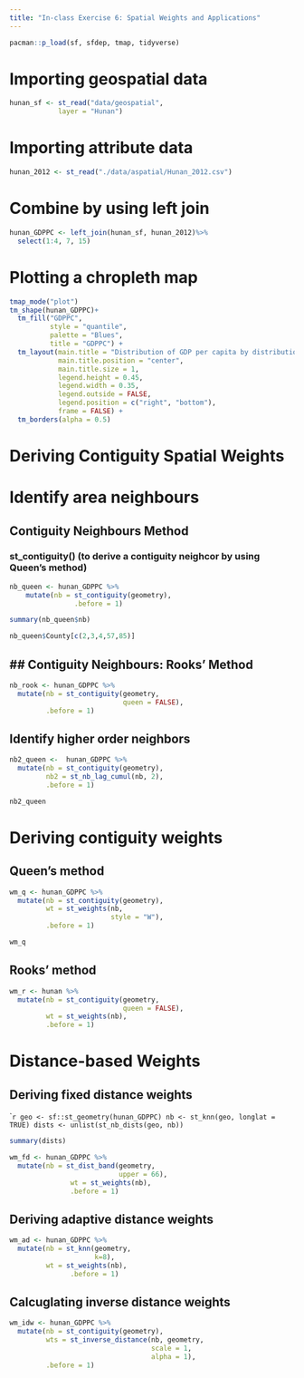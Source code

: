 ```yaml
---
title: "In-class Exercise 6: Spatial Weights and Applications"
---
```


```r
pacman::p_load(sf, sfdep, tmap, tidyverse)
```

# Importing geospatial data

```r
hunan_sf <- st_read("data/geospatial",
            layer = "Hunan")
```

# Importing attribute data

```r
hunan_2012 <- st_read("./data/aspatial/Hunan_2012.csv")
```

# Combine by using left join

```r
hunan_GDPPC <- left_join(hunan_sf, hunan_2012)%>%
  select(1:4, 7, 15)
```

# Plotting a chropleth map

```r
tmap_mode("plot")
tm_shape(hunan_GDPPC)+
  tm_fill("GDPPC", 
          style = "quantile", 
          palette = "Blues", 
          title = "GDPPC") +
  tm_layout(main.title = "Distribution of GDP per capita by distribution)",
            main.title.position = "center",
            main.title.size = 1,
            legend.height = 0.45, 
            legend.width = 0.35,
            legend.outside = FALSE,
            legend.position = c("right", "bottom"),
            frame = FALSE) +
  tm_borders(alpha = 0.5)
```

# Deriving Contiguity Spatial Weights

# Identify area neighbours

## Contiguity Neighbours Method

### st_contiguity() (to derive a contiguity neighcor by using Queen's method)

```r
nb_queen <- hunan_GDPPC %>%
    mutate(nb = st_contiguity(geometry),
                .before = 1)
```

```r
summary(nb_queen$nb)
```
```r
nb_queen$County[c(2,3,4,57,85)]
```
## ## Contiguity Neighbours: Rooks' Method

```r
nb_rook <- hunan_GDPPC %>% 
  mutate(nb = st_contiguity(geometry,
                            queen = FALSE),
         .before = 1)
```
## Identify higher order neighbors

```r
nb2_queen <-  hunan_GDPPC %>% 
  mutate(nb = st_contiguity(geometry),
         nb2 = st_nb_lag_cumul(nb, 2),
         .before = 1)
```

```r
nb2_queen
```
# Deriving contiguity weights

## Queen's method

```r
wm_q <- hunan_GDPPC %>%
  mutate(nb = st_contiguity(geometry),
         wt = st_weights(nb,
                         style = "W"),
         .before = 1) 
```

```r
wm_q
```
## Rooks' method

```r
wm_r <- hunan %>%
  mutate(nb = st_contiguity(geometry,
                            queen = FALSE),
         wt = st_weights(nb),
         .before = 1) 
```

# Distance-based Weights

## Deriving fixed distance weights

````r
geo <- sf::st_geometry(hunan_GDPPC)
nb <- st_knn(geo, longlat = TRUE)
dists <- unlist(st_nb_dists(geo, nb))
```
```r
summary(dists)
```

```r
wm_fd <- hunan_GDPPC %>%
  mutate(nb = st_dist_band(geometry,
                           upper = 66),
               wt = st_weights(nb),
               .before = 1)
```
## Deriving adaptive distance weights

```r
wm_ad <- hunan_GDPPC %>% 
  mutate(nb = st_knn(geometry,
                     k=8),
         wt = st_weights(nb),
               .before = 1)
```
## Calcuglating inverse distance weights

```r
wm_idw <- hunan_GDPPC %>%
  mutate(nb = st_contiguity(geometry),
         wts = st_inverse_distance(nb, geometry,
                                   scale = 1,
                                   alpha = 1),
         .before = 1)
```
